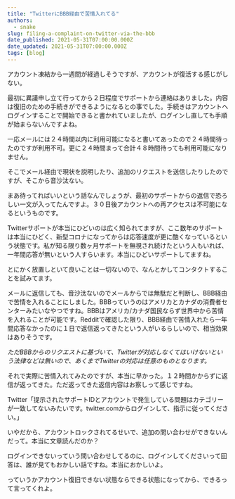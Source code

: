 ```yaml
---
title: "TwitterにBBB経由で苦情入れてる"
authors:
  - snake
slug: filing-a-complaint-on-twitter-via-the-bbb
date_published: 2021-05-31T07:00:00.000Z
date_updated: 2021-05-31T07:00:00.000Z
tags: [blog]
---
```


アカウント凍結から一週間が経過しそうですが、アカウントが復活する感じがしない。

最初に異議申し立て行ってから２日程度でサポートから連絡はありました。内容は復旧のための手続きができるようになるとの事でした。手続きはアカウントへログインすることで開始できると書かれていましたが、ログインし直しても手順が始まらないんですよね。

一応メールには２４時間以内に利用可能になると書いてあったので２４時間待ったのですが利用不可。更に２４時間まって合計４８時間待っても利用可能になりません。

そこでメール経由で現状を説明したり、追加のリクエストを送信したりしたのですが、そこから音沙汰ない。

まあ待ってればいいという話なんでしょうが、最初のサポートからの返信で恐ろしい一文が入ってたんですよ。３０日後アカウントへの再アクセスは不可能になるというものです。

Twitterサポートが本当にひどいのは広く知られてますが、ここ数年のサポートは本当にひどく、新型コロナになってからは応答速度が更に酷くなっているという状態です。私が知る限り数ヶ月サポートを無視され続けたという人もいれば、一年間応答が無いという人すらいます。本当にひどいサポートしてますね。

とにかく放置しといて良いことは一切ないので、なんとかしてコンタクトすることを試みてます。

メールに返信しても、音沙汰ないのでメールからでは無駄だと判断し、BBB経由で苦情を入れることにしました。BBBっていうのはアメリカとカナダの消費者センターみたいなやつですね。BBBはアメリカ/カナダ国民ならず世界中から苦情を入れることが可能です。Redditで確認した限り、BBB経由で苦情入れたら一年間応答なかったのに１日で返信返ってきたという人がいるらしいので、相当効果はありそうです。

*ただBBBからのリクエストに基づいて、Twitterが対応しなくてはいけないという法律などは無いので、あくまでTwitterの対応は任意のものとなります。*

それで実際に苦情入れてみたのですが、本当に早かった。１２時間かからずに返信が返ってきた。ただ返ってきた返信内容はお察しって感じですね。

Twitter「提示されたサポートIDとアカウントで発生している問題はカテゴリーが一致してないみたいです。twitter.comからログインして、指示に従ってください。」

いやだから、アカウントロックされてるせいで、追加の問い合わせができないんだって。本当に文章読んだのか？

ログインできないっていう問い合わせしてるのに、ログインしてくださいって回答は、誰が見てもおかしい話ですね。本当におかしいよ。

っていうかアカウント復旧できない状態ならできる状態になってから、できるって言ってくれよ。
